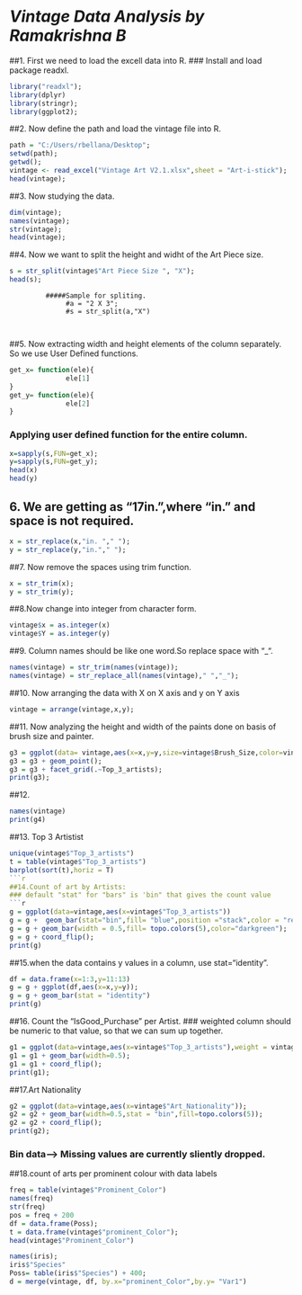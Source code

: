 # ***Vintage Data Analysis by Ramakrishna B***
##1. First we need to load the excell data into R.
### Install and load package readxl.

```r
library("readxl");
library(dplyr)
library(stringr);
library(ggplot2);
```

##2. Now define the path and load the vintage file into R.

```r
path = "C:/Users/rbellana/Desktop";
setwd(path);
getwd();
vintage <- read_excel("Vintage Art V2.1.xlsx",sheet = "Art-i-stick");
head(vintage);
```

##3. Now studying the data.
```r
dim(vintage);   
names(vintage); 
str(vintage);  
head(vintage);
```

##4. Now we want to split the height and widht of the Art Piece size.
```r
s = str_split(vintage$"Art Piece Size ", "X");
head(s);
```
			 #####Sample for spliting.
                  #a = "2 X 3";      
                  #s = str_split(a,"X")
				  
				  
##5. Now extracting width and height elements of the column separately. So we use User Defined functions.
```r
get_x= function(ele){
              ele[1]
}
get_y= function(ele){
              ele[2]
}
```

### Applying user defined function for the entire column.
```r
x=sapply(s,FUN=get_x);
y=sapply(s,FUN=get_y);
head(x)
head(y)
```

## 6. We are getting as "17in. ",where "in." and space is not required.
```r
x = str_replace(x,"in. "," ");
y = str_replace(y,"in."," ");
```

##7. Now remove the spaces using trim function.
```r
x = str_trim(x);
y = str_trim(y);
```

##8.Now change into integer from character form.
```r
vintage$x = as.integer(x)
vintage$Y = as.integer(y)
```

##9. Column names should be like one word.So replace space with "_".
```r
names(vintage) = str_trim(names(vintage));
names(vintage) = str_replace_all(names(vintage)," ","_");
```


##10. Now arranging the data with X on X axis and y on Y axis
```r
vintage = arrange(vintage,x,y);
```

##11. Now analyzing the height and width of the paints done on basis of brush size and painter.
```r
g3 = ggplot(data= vintage,aes(x=x,y=y,size=vintage$Brush_Size,color=vintage$Brush_Size));
g3 = g3 + geom_point();
g3 = g3 + facet_grid(.~Top_3_artists);  
print(g3);
```

##12.
```r
names(vintage)
print(g4)
```


##13. Top 3 Artistist
```r
unique(vintage$"Top_3_artists")
t = table(vintage$"Top_3_artists")
barplot(sort(t),horiz = T)
```r

##14.Count of art by Artists:
### default "stat" for "bars" is 'bin" that gives the count value
```r
g = ggplot(data=vintage,aes(x=vintage$"Top_3_artists"))
g = g +  geom_bar(stat="bin",fill= "blue",position ="stack",color = "red");
g = g + geom_bar(width = 0.5,fill= topo.colors(5),color="darkgreen");
g = g + coord_flip();
print(g)
```

##15.when the data contains y values in a column, use stat="identity".
```r
df = data.frame(x=1:3,y=11:13)
g = g + ggplot(df,aes(x=x,y=y));
g = g + geom_bar(stat = "identity")
print(g)
```

##16. Count the "IsGood_Purchase" per Artist.
### weighted column should be numeric to that value, so that we can sum up together.
```r
g1 = ggplot(data=vintage,aes(x=vintage$"Top_3_artists"),weight = vintage$"IsGood_Purchase");
g1 = g1 + geom_bar(width=0.5);
g1 = g1 + coord_flip();
print(g1);
```

##17.Art Nationality
```r
g2 = ggplot(data=vintage,aes(x=vintage$"Art_Nationality"));
g2 = g2 + geom_bar(width=0.5,stat = "bin",fill=topo.colors(5));
g2 = g2 + coord_flip();
print(g2);
```

### Bin data--> Missing values are currently sliently dropped.

##18.count of arts per prominent colour with data labels
```r
freq = table(vintage$"Prominent_Color")
names(freq)
str(freq)
pos = freq + 200
df = data.frame(Poss);
t = data.frame(vintage$"prominent_Color");
head(vintage$"Prominent_Color")
```

```r
names(iris);
iris$"Species"
Poss= table(iris$"Species") + 400;
d = merge(vintage, df, by.x="prominent_Color",by.y= "Var1")
```






